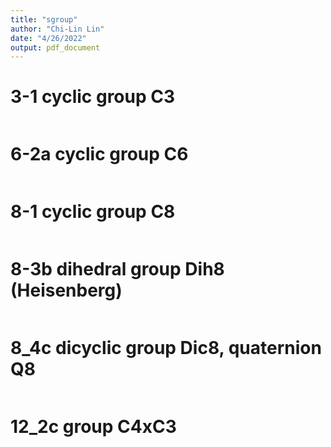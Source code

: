 ```yaml
---
title: "sgroup"
author: "Chi-Lin Lin"
date: "4/26/2022"
output: pdf_document
---
```



# 3-1 cyclic group C3 
```r

```


# 6-2a cyclic group C6
```r

```


# 8-1 cyclic group C8
```r

```


# 8-3b dihedral group Dih8 (Heisenberg)
```r

```


# 8_4c	 dicyclic group Dic8, quaternion Q8
```r

```


# 12_2c group C4xC3
```r

```















